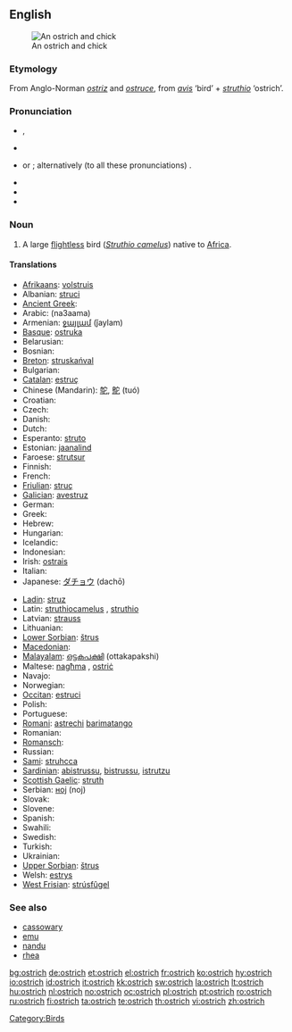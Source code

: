 ==English==
{{wikipedia}}
[[Image:Ostrich and chick.jpg|thumb|An ostrich and chick]]

===Etymology===
From Anglo-Norman ''[[ostriz]]'' and {{etyl|fro}} ''[[ostruce]]'', from {{etyl|la}} ''[[avis]]'' ‘bird’ + ''[[struthio]]'' ‘ostrich’.

===Pronunciation===
* {{enPR|ŏs'trĭch}}, {{enPR|ôs'trĭch}}
* {{a|UK}} {{IPA|/'ɒs.trɪʧ/}}
* {{a|US}} {{IPA|/'ɑs.trɪʧ/}} or {{IPA|/'ɔs.trɪʧ/}}; alternatively (to all these pronunciations) {{IPA|/-strɪʤ/}}.
* {{audio|en-us-ostrich.ogg|Audio (US)}}
* {{audio|en-us-ostrich.ogg|Audio (US) (2)}}
* {{SAMPA|/"QstrItS/}}

===Noun===
{{en-noun|es}}

# A large [[flightless]] bird (''[[Struthio camelus]]'') native to [[Africa]].

====Translations====
{{trans-top|large flightless bird}}
* [[Afrikaans]]: [[volstruis]]
* Albanian: [[struci]]
* [[Ancient Greek]]: {{tø|grc|στρουθοκάμηλος|tr=strouthokamēlos|sc=polytonic}}
* Arabic: {{Arab|[[نعامة]]}} (na3aama) {{f}}
* Armenian: [[ջայլամ]] (ǰaylam)
* [[Basque]]: [[ostruka]]
* Belarusian: {{t-|be|страус|sc=Cyrl|xs=Belarusian}}
* Bosnian: {{t-|bs|noj|m}}
* [[Breton]]: [[struskańval]]
* Bulgarian: {{t+|bg|щраус|tr=štraus|sc=Cyrl}}
* [[Catalan]]: [[estruç]] {{m}}
* Chinese (Mandarin): [[鸵]], [[鴕]] (tuó)
* Croatian: {{t+|hr|noj}}
* Czech: {{t-|cs|pštros}}
* Danish: {{t+|da|struds}}
* Dutch: {{t+|nl|struisvogel|m}}
* Esperanto: [[struto]]
* Estonian: [[jaanalind]]
* Faroese: [[strutsur]]
* Finnish: {{t-|fi|strutsi}}
* French: {{t+|fr|autruche|f}}
* [[Friulian]]: [[struç]]
* [[Galician]]: [[avestruz]]
* German: {{t+|de|Strauß|m}}
* Greek: {{t+|el|στρουθοκάμηλος|tr=struthokamilos|sc=Grek}}
* Hebrew: {{t|he|יען|f|tr=ya'en|sc=Hebr}}
* Hungarian: {{t+|hu|strucc}}
* Icelandic: {{t+|is|strútur}}
* Indonesian: {{t+|id|burung unta|xs=Indonesian}}
* Irish: [[ostrais]]
* Italian: {{t+|it|struzzo|m}}
* Japanese: [[ダチョウ]] (dachō)
{{trans-mid}}
* [[Ladin]]: [[struz]]
* Latin: [[struthiocamelus]] {{m}}, [[struthio]] {{m}}
* Latvian: [[strauss]]
* Lithuanian: {{t+|lt|strutis|xs=Lithuanian}}
* [[Lower Sorbian]]: [[štrus]]
* [[Macedonian]]: {{t-|mk|ној|m|tr=noj|sc=Cyrl|xs=Macedonian}}
* [[Malayalam]]: [[ഒട്ടകപക്ഷി]] (ottakapakshi)
* Maltese: [[nagħma]] {{f}}, [[ostriċ]]
* Navajo: {{tø|nv|tsíditsoh}}
* Norwegian: {{t+|no|struts|m}}
* [[Occitan]]: [[estruci]]
* Polish: {{t+|pl|struś|m}}
* Portuguese: {{t+|pt|avestruz}}
* [[Romani]]: [[astrechi]] {{m}} [[barimatango]] {{m}}
* Romanian: {{t+|ro|struţ}}
* [[Romansch]]: {{t-|rm|strut|xs=Romansch}}
* Russian: {{t|ru|страус|tr=straus|m}}
* [[Sami]]: [[struhcca]]
* [[Sardinian]]: [[abistrussu]], [[bistrussu]], [[istrutzu]]
* [[Scottish Gaelic]]: [[struth]]
* Serbian: [[ноj]] (noj)
* Slovak: {{t-|sk|pštros}}
* Slovene: {{t+|sl|noj|m}}
* Spanish: {{t-|es|avestruz|m}}
* Swahili: {{t+|sw|mbuni|xs=Swahili}}
* Swedish: {{t+|sv|struts}}
* Turkish: {{t+|tr|deve kuşu}}
* Ukrainian: {{t-|uk|страус|tr=straus|sc=Cyrl|xs=Ukrainian}}
* [[Upper Sorbian]]: [[štrus]]
* Welsh: [[estrys]]
* [[West Frisian]]: [[strúsfûgel]]
{{trans-bottom}}

===See also===
* [[cassowary]]
* [[emu]]
* [[nandu]]
* [[rhea]]

[[Category:Birds]]

[[bg:ostrich]]
[[de:ostrich]]
[[et:ostrich]]
[[el:ostrich]]
[[fr:ostrich]]
[[ko:ostrich]]
[[hy:ostrich]]
[[io:ostrich]]
[[id:ostrich]]
[[it:ostrich]]
[[kk:ostrich]]
[[sw:ostrich]]
[[la:ostrich]]
[[lt:ostrich]]
[[hu:ostrich]]
[[nl:ostrich]]
[[no:ostrich]]
[[oc:ostrich]]
[[pl:ostrich]]
[[pt:ostrich]]
[[ro:ostrich]]
[[ru:ostrich]]
[[fi:ostrich]]
[[ta:ostrich]]
[[te:ostrich]]
[[th:ostrich]]
[[vi:ostrich]]
[[zh:ostrich]]
